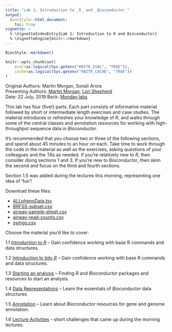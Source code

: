 ```yaml
---
title: "Lab 1: Introduction to _R_ and _Bioconductor_"
output:
  BiocStyle::html_document:
    toc: true
vignette: >
  % \VignetteIndexEntry{Lab 1: Introduction to R and Bioconductor}
  % \VignetteEngine{knitr::rmarkdown}
---
```


```r
BiocStyle::markdown()
```

```r
knitr::opts_chunk$set(
    eval=as.logical(Sys.getenv("KNITR_EVAL", "TRUE")),
    cache=as.logical(Sys.getenv("KNITR_CACHE", "TRUE"))
)
```

Original Authors: Martin Morgan, Sonali Arora<br />
Presenting Authors: [Martin Morgan][], [Lori Shepherd][]</br >
Date: 22 July, 2019
Back: [Monday labs](lab-1-intro-to-r-bioc.html)

[Martin Morgan]: mailto: Martin.Morgan@RoswellPark.org
[Lori Shepherd]: mailto: Lori.Shepherd@RoswellPark.org

This lab has four (five!) parts. Each part consists of informative material
followed by short or intermediate length exercises and case
studies. The material introduces or refreshes your knowledge of _R_,
and walks through some of the central classes and annotation resources
for working with high-throughput sequence data in _Bioconductor_.

It's recommended that you choose two or three of the following
sections, and spend about 45 minutes to an hour on each. Take time to
work through the code in the material as well as the exercises, asking
questions of your colleagues and the TAs as needed. If you're
relatively new to _R_, then consider doing sections 1 and 3. If you're
new to _Bioconductor_, then skim the second and focus on the third and
fourth sections.

Section 1.5 was added during the lectures this morning, representing
one idea of 'fun'!

Download these files:

- [ALLphenoData.tsv](./ALLphenoData.tsv)
- [BRFSS-subset.csv](./BRFSS-subset.csv)
- [airway-sample-sheet.csv](./airway-sample-sheet.csv)
- [airway-read-counts.csv](./airway-read-counts.csv)
- [symgo.csv](./symgo.csv)

Choose the material you'd like to cover:

1.1 [Introduction to _R_](L1.1-r-intro.html) -- Gain confidence
    working with base R commands and data structures.

1.2 [Introduction to tidy _R_](L1.2-tidy-r-intro.html) -- Gain confidence
    working with base R commands and data structures.

1.3 [Starting an analysis](L1.3-starting-an-analysis.html) -- Finding
    _R_ and _Bioconductor_ packages and resources to start an
    analysis.

1.4 [Data Representations](L1.4-bioc-data-representation.html)
    -- Learn the essentials of _Bioconductor_ data structures

1.5 [Annotation](L1.5-bioc-annotation.html) -- Learn about
    _Bioconductor_ resources for gene and genome annotation.

1.6 [Lecture Activities](L1.6-lect-1-4-activities.html) -- short
    challenges that came up during the morning lectures.
